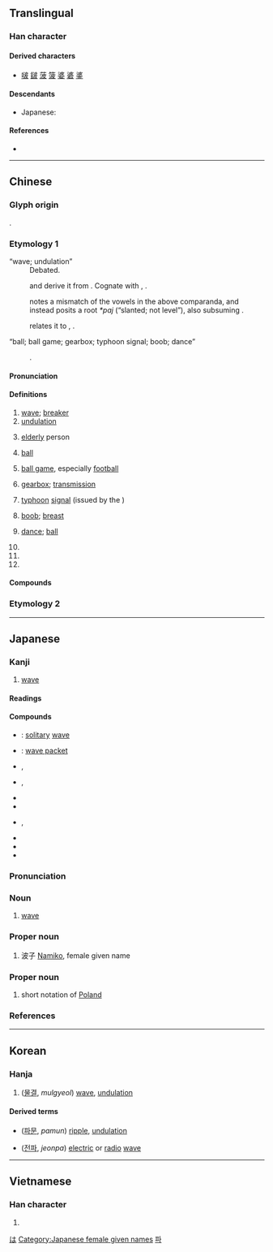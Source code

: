 {{also|疲}}
{{character info/new}}
==Translingual==

===Han character===
{{Han char|rn=85|rad=水|as=05|sn=8|four=34147|canj=EDHE|ids=⿰氵皮}}

====Derived characters====
* [[啵]] [[𨨏]] [[菠]] [[箥]] [[婆]] [[碆]] [[錃]]

====Descendants====
* Japanese: {{ja-r|は}}

====References====
* {{Han ref|kx=0617.080|dkj=17308|dj=1012.060|hdz=31597.070|uh=6CE2|ud=27874|bh=AA69|bd=43625}}

[[Category:Han characters from which hiragana were derived|は]]

----

==Chinese==
{{zh-forms}}

===Glyph origin===
{{Han etym}}
{{Han compound|水|皮|ls=psc|c1=s|c2=p|t1=water}}.

===Etymology 1===
; “wave; undulation”
: Debated.
: {{zh-ref|STEDT}} and {{zh-ref|Starostin}} derive it from {{inh|zh|sit-pro|*r/m-ba||wave; ripple}}. Cognate with {{cog|bo|རྦ}}, {{m|bo|དབའ||wave}}.
: {{zh-ref|Schuessler (2007)}} notes a mismatch of the vowels in the above comparanda, and instead posits a root ''*paj'' (“slanted; not level”), also subsuming {{och-l|陂|slope; slanting|id=1}}.
: {{zh-ref|Wang (1982)}} relates it to {{och-l|播|to winnow}}, {{och-l|簸|to winnow}}.

; “ball; ball game; gearbox; typhoon signal; boob; dance”
: {{bor|zh|en|ball|withtext=1}}.

====Pronunciation====
{{zh-pron
|m=bō
|c=bo1
|h=pfs=pô/phô
|md=pŏ̤
|mn=pho/xm,qz,tw:po/qz:po͘
|w=1pu,4poq
|w_note=4poq - only used in {{zh-l|*寧波}}
|mc=y
|oc=y
|cat=n,pn
}}

====Definitions====
{{zh-hanzi}}

# [[wave]]; [[breaker]]
# [[undulation]]
# {{lb|zh|Sichuanese|including|Chongqing and Neijiang}} [[elderly]] person
# {{lb|zh|Cantonese}} [[ball]] {{zh-mw|個}}
# {{lb|zh|Cantonese}} [[ball game]], especially [[football]] {{zh-mw|場}}
# {{lb|zh|Cantonese}} [[gearbox]]; [[transmission]]
# {{lb|zh|Hong Kong Cantonese}} [[typhoon]] [[signal]] (issued by the {{w|Hong Kong Observatory}})
#: {{zh-x|八 號 波|'''Typhoon Signal''' No. 8|C}}
# {{lb|zh|chiefly Hong Kong Cantonese}} [[boob]]; [[breast]] {{zh-mw|對|個}}
# {{lb|zh|Hong Kong Cantonese}} [[dance]]; [[ball]] {{zh-mw|個}}
# {{zh-short|波蘭|[[Poland]]}}
# {{zh-short|波斯|[[Persia]]}}
# {{surname|lang=zh}}

====Compounds====
{{zh-der|波蕩|波導管|波動|波段|波爾卡|波峰|波幅|波腹|波谷|波光|波詭雲譎|波函數:[[wavefunction]]|波黑|波及|波節|波蘭|波瀾|波瀾壯闊|波浪|波浪鼓|波累|波羅門教|波能|波平浪靜|波譜|波俏|波束|波斯||波斯尼亞和黑塞哥維那|波速|波濤|波紋|波紋管|波形|波源|波長|波折|波狀熱|秋波|香波|一寸秋波|一波|一波三折|中波波段|中短波|也波|仁波切|伏波|偃波書|光波|六波羅蜜|凌波|凌波仙子|凌波微步|凌波殿|凌波舞|凌波襪|則波|加利波里|加里波的|古井不波|古井無波|古井重波|周波|回波|太陽電波|奔波|奔波勞碌|嬌波|寧波市|尺水丈波|尺波|尺波電謝|巴波亞|平地波瀾|平地風波|強波器|微波|微波爐|微波食品|心波|急波波|恩波|情海生波|拔爾波亞|捲浪翻波|推波助瀾|揚波|擁霧翻波|擺動波|政治波普|暗送秋波|曼波|橫波|檢波|歷經波折|毫米波|沿波討源|波以耳|波光瀲灩|波光粼粼|波光蕩漾|波光閃閃|波及無辜|波哥大|波喳|波士尼亞|波士頓|波多黎各|波娘|波子曼|波導|波峭|波布政權|波布那|波希|波希戰爭|波希米亞|波形板|波微|波恩病|波扇|波提且利|波斯國|波斯地毯|波斯帝國|波斯教|波斯灣|波斯皁莢|波斯菊|波旁王朝|波昂|波札那|波查|波河|波河平原|波波|波波劫劫|波波吒吒|波波悄悄|波波淥淥|波波漉漉|波波碌碌|波洛克|波津|波流|波浪熱|波浪週期|波浪銳度|波浪阻力|波涌雲亂|波漾|波濤洶湧|波瀾老成|波爾|波爾卡舞|波爾多|波特|波特萊爾|波特酒|波痕|波盪|波磔|波磔點畫|波稜菜|波紋如縠|波納爾|波羅|波羅夷|波羅的海|波羅蓋|波羅蜜|波群|波耳|波臣|波臣派|波茨坦|波蘭舞曲|波蘭走廊|波譎雲詭|波路壯闊|波蹅|波迸|波迸流移|波逃|波道|波開浪裂|波隆那|波霸|波音|波高|波髮藻|洪波|洪波滾雪|流波|浪恬波靜|海不揚波|海不波溢|海沸波翻|海波|海波不驚|消波塊|淚波|淪波舟|淺海波|溢波|澴波|濾波|濾波器|無波無浪|無線電波|煙波|煙波客|煙波浩渺|煙波萬頃|煙波釣叟|煙波釣徒|爆炸波|的黎波里|目波|眼波|短波|短波廣播|碌碌波波|碧波|碧波爽清|碧波萬頃|示波器|秋波送情|第一波|簾波|粼粼波光|縱波|老魚跳波|者波|聲波|脈波體|腦波|臉波|臨去秋波|藍波|藍波主義|衝擊波|衝波激浪|衝波逆折|西風波|趁波逐浪|趁浪逐波|超短波|超聲波|超音波|軒然大波|載波|送秋波|逐浪隨波|金波|金波玉液|長波|防波堤|阿波羅|隨波漂流|隨波逐塵|隨波逐流|隨波逐浪|雲譎波詭|電波|電磁波|震波|震波測勘|面波羅|音波|頹波|風平波息|風波|風波亭|風波平地|餘波|餘波盪漾|駐波|鯨波|鱗波|鷗波|麼波}}

===Etymology 2===
{{zh-see|簸|ss}}

----

==Japanese==

===Kanji===
{{ja-kanji|grade=3|rs=水05}}

# [[wave]]

====Readings====
{{ja-readings
|goon=は
|kanon=は
|kun=なみ-
}}

====Compounds====
{{der-top|Compounds}}
* {{ja-r|孤%立%波|こ%りつ%は}}: [[solitary]] [[wave]]
* {{ja-r|波%束|は%そく}}: [[wave packet]]
* {{ja-r|波%形|は%けい}}, {{ja-r|波形|なみがた|[[ripple]] [[mark]]}}
* {{ja-r|波%線|なみ%せん}}, {{ja-r|波%線|は%せん|[[wavy]] [[line]]}}
* {{ja-r|波%動|は%どう|[[surge]]}}
* {{ja-r|波%長|は%ちょう|[[wavelength]]}}
* {{ja-r|波%乱%万%丈|は%らん%ばん%じょう}}, {{ja-r|波%瀾%万%丈|は%らん%ばん%じょう|[[eventfulness]]}}
* {{ja-r|波%浪|は%ろう|waves}}
* {{ja-r|津%波|つ%なみ|[[tsunami]], [[tidal]] wave}}
* {{ja-r|波蘭|^ポーランド|[[Poland]]}}
{{der-bottom}}

{{ja-kanjitab|なみ|yomi=k}}

===Pronunciation===
{{ja-pron|yomi=k|なみ|acc=2|acc_ref=DJR,NHK}}

===Noun===
{{ja-noun|なみ|rom=nami}}

# [[wave]]

===Proper noun===
{{ja-pos|proper|なみ}}

# 波子 [[Namiko]], female given name {{attention|ja|not [[Nami]]?}}

===Proper noun===
{{ja-noun|ぽ|rom=Po}}

# {{lb|ja|abbreviation}} short notation of [[Poland]]

===References===
<references/>

[[Category:Japanese female given names]]

----

==Korean==

===Hanja===
{{ko-hanja|hangeul=파|eumhun=|rv=pa|mr=p'a|y=pha}}

# ([[물결]], ''mulgyeol'') [[wave]], [[undulation]]

====Derived terms====
* {{l|ko|波紋}} ([[파문]], ''pamun'') [[ripple]], [[undulation]]
* {{l|ko|電波}} ([[전파]], ''jeonpa'') [[electric]] or [[radio]] [[wave]]

[[Category:Hanja readings|파]]

----

==Vietnamese==

===Han character===
{{vi-hantu|[[ba]], [[bể]]|rs=水05}}

# {{defn|lang=vi|sort=水05}}